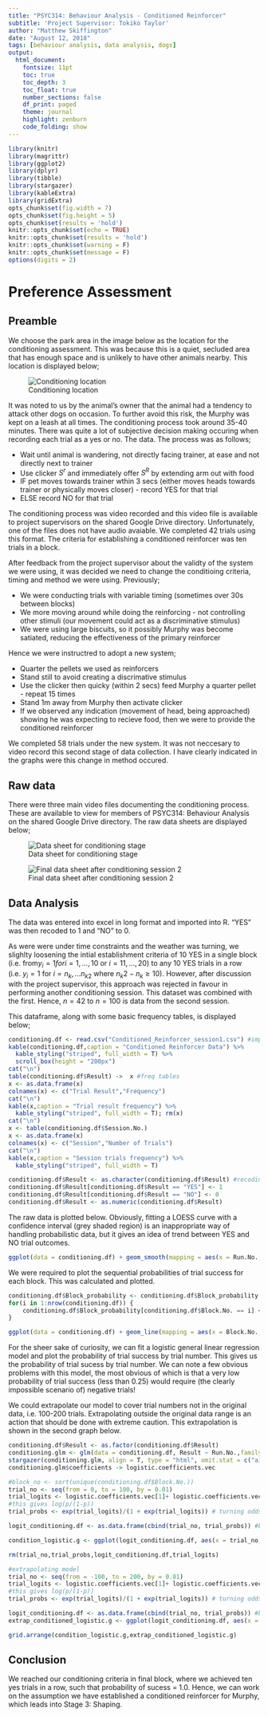 ```yaml
---
title: "PSYC314: Behaviour Analysis - Conditioned Reinforcer"
subtitle: 'Project Supervisor: Tokiko Taylor'
author: "Matthew Skiffington"
date: "August 12, 2018"
tags: [behaviour analysis, data analysis, dogs]
output: 
  html_document:
    fontsize: 11pt
    toc: true
    toc_depth: 3
    toc_float: true
    number_sections: false
    df_print: paged
    theme: journal
    highlight: zenburn
    code_folding: show 
---
```


<style type="text/css">

h1.title {
  text-align: center;
}
h3.subtitle {
  text-align: center;
}
h4.author { /* Header 4 - and the author and data headers use this too  */

  text-align: center;
}
h4.date { /* Header 4 - and the author and data headers use this too  */
  font-size: 18px;
  text-align: center;
}
</style>

```r
library(knitr)
library(magrittr)
library(ggplot2)
library(dplyr)
library(tibble)
library(stargazer)
library(kableExtra)
library(gridExtra)
opts_chunk$set(fig.width = 7)
opts_chunk$set(fig.height = 5)
opts_chunk$set(results = 'hold')
knitr::opts_chunk$set(echo = TRUE)
knitr::opts_chunk$set(results = 'hold')
knitr::opts_chunk$set(warning = F)
knitr::opts_chunk$set(message = F)
options(digits = 2)
```

# Preference Assessment

## Preamble

We choose the park area in the image below as the location for the conditioning assessment. This was because this is a quiet, secluded area that has enough space and is unlikely to have other animals nearby. This location is displayed below;

![Conditioning location](fields.png)

It was noted to us by the animal's owner that the animal had a tendency to attack other dogs on occasion. To further avoid this risk, the Murphy was kept on a leash at all times. The conditioning process took around 35-40 minutes. There was quite a lot of subjective decision making occuring when recording each trial as a yes or no. The data. The process was as follows;

* Wait until animal is wandering, not directly facing trainer, at ease and not directly next to trainer
* Use clicker $S^r$ and immediately offer $S^R$ by extending arm out with food
* IF pet moves towards trainer wthin 3 secs (either moves heads towards trainer or physically moves closer) - record YES for that trial
* ELSE record NO for that trial

The conditioning process was video recorded and this video file is available to project supervisors on the shared Google Drive directory. Unfortunately, one of the files does not have audio avaiable. We completed 42 trials using this format. The criteria for establishing a conditioned reinforcer was ten trials in a block.

After feedback from the project supervisor about the validty of the system we were using, it was decided we need to change the conditioing criteria, timing and method we were using. Previously;

* We were conducting trials with variable timing (sometimes over 30s between blocks)
* We more moving around while doing the reinforcing - not controlling other stimuli (our movement could act as a discriminative stimulus)
* We were using large biscuits, so it possibly Murphy was become satiated, reducing the effectiveness of the primary reinforcer

Hence we were instructred to adopt a new system;

* Quarter the pellets we used as reinforcers
* Stand still to avoid creating a discrimative stimulus
* Use the clicker then quicky (within 2 secs) feed Murphy a quarter pellet - repeat 15 times
* Stand 1m away from Murphy then activate clicker
* If we observed any indication (movement of head, being approached) showing he was expecting to recieve food, then we were to provide the conditioned reinforcer

We completed 58 trials under the new system. It was not neccesary to video record this second stage of data collection. I have clearly indicated in the graphs were this change in method occured.

## Raw data

There were three main video files documenting the conditioning process. These are available to view for members of PSYC314: Behaviour Analysis on the shared Google Drive directory. The raw data sheets are displayed below;

![Data sheet for conditioning stage](conditioning.jpg)

![Final data sheet after conditioning session 2](conditioning_2.jpg)

## Data Analysis

The data was entered into excel in long format and imported into R. "YES" was then recoded to 1 and "NO" to 0.  

As were were under time constraints and the weather was turning, we slighlty loosening the intial establishment criteria of 10 YES in a single block (i.e. from$y_i = 1 for i = 1,...,10$ or $i = 11,...,20$) to any 10 YES trials in a row (i.e. $y_i = 1$ for $i = n_k,...n_{k2}$ where $n_k2 - n_k \geq 10$). However, after discussion with the project supervisor, this approach was rejected in favour in performing another conditioning session. This dataset was combined with the first. Hence, $n = 42$ to $n = 100$ is data from the second session.

This dataframe, along with some basic frequency tables, is displayed below; 

```r
conditioning.df <- read.csv("Conditioned_Reinforcer_session1.csv") #import
kable(conditioning.df,caption = "Conditioned Reinforcer Data") %>%
  kable_styling("striped", full_width = T) %>%
  scroll_box(height = "200px")
cat("\n")
table(conditioning.df$Result) ->  x #freq tables
x <- as.data.frame(x)
colnames(x) <- c("Trial Result","Frequency")
cat("\n")
kable(x,caption = "Trial result frequency") %>%
  kable_styling("striped", full_width = T); rm(x)
cat("\n")
x <- table(conditioning.df$Session.No.)
x <- as.data.frame(x) 
colnames(x) <- c("Session","Number of Trials")
cat("\n")
kable(x,caption = "Session trials frequency") %>%
  kable_styling("striped", full_width = T)

conditioning.df$Result <- as.character(conditioning.df$Result) #recoding
conditioning.df$Result[conditioning.df$Result == "YES"] <- 1
conditioning.df$Result[conditioning.df$Result == "NO"] <- 0
conditioning.df$Result <- as.numeric(conditioning.df$Result)
```

The raw data is plotted below. Obviously, fitting a LOESS curve with a confidence interval (grey shaded region) is an inappropriate way of handling probabilistic data, but it gives an idea of trend between YES and NO trial outcomes. 

```r
ggplot(data = conditioning.df) + geom_smooth(mapping = aes(x = Run.No.,y = Result),method = 'loess') + geom_vline(xintercept = 42,color = "red",width = 2) + theme_light() + labs(title = "Plot of Trial result versus Run No using LOESS",subtitle = "Vertical red line indicates change in method (2nd session)",caption = "original data points overlaid") + ylab("Result, 1 = Y, 0 = N") + xlab("Run") + xlim(0,100) + geom_point(mapping = aes(x = Run.No., y = Result))
```

We were required to plot the sequential probabilities of trial success for each block. This was calculated and plotted.

```r
conditioning.df$Block_probability <- conditioning.df$Block_probability #assigning p(block) to all rows using a loop
for(i in 1:nrow(conditioning.df)) {
    conditioning.df$Block_probability[conditioning.df$Block.No. == i] <- mean(conditioning.df$Result[conditioning.df$Block.No. == i])
}

ggplot(data = conditioning.df) + geom_line(mapping = aes(x = Block.No., y = Block_probability)) + theme_light()  + theme(panel.grid.minor.x = element_blank()) + geom_point(mapping = aes(x = Block.No., y = Block_probability), size = 3, shape = "triangle") + labs(title = "Plot of Probability of Trial Success versus Block Number",subtitle = "Vertical red line indicates change in method (2nd session)",caption = "original data points overlaid") + ylab("Block Probability") + xlab("Block Number") + xlim(0,10) + ylim(0,1) + geom_vline(xintercept = 4.2,color = "red",lwd = 1) + scale_x_continuous(breaks = c(1:10))
```

For the sheer sake of curiosity, we can fit a logistic general linear regression model and plot the probability of trial success by trial number. This gives us the probability of trial sucess by trial number. We can note a few obvious problems with this model, the most obvious of which is that a very low probability of trial success (less than 0.25) would require (the clearly impossible scenario of) negative trials! 

We could extrapolate our model to cover trial numbers not in the original data, i.e. 100-200 trials. Extrapolating outside the original data range is an action that should be done with extreme caution. This extrapolation is shown in the second graph below.

```r
conditioning.df$Result <- as.factor(conditioning.df$Result)
conditioning.glm <- glm(data = conditioning.df, Result ~ Run.No.,family = "binomial") #link default is logit
stargazer(conditioning.glm, align = T, type = "html", omit.stat = c("aic","bic","ll"))
conditioning.glm$coefficients -> logistic.coefficients.vec
```
```r
#block_no <- sort(unique(conditioning.df$Block.No.))
trial_no <- seq(from = 0, to = 100, by = 0.01)
trial_logits <- logistic.coefficients.vec[1]+ logistic.coefficients.vec[2]*trial_no #intercept + coefficient*trial no.
#this gives log(p/(1-p))
trial_probs <- exp(trial_logits)/(1 + exp(trial_logits)) # turning odds ration to probability: odds / 1 + odds 

logit_conditioning.df <- as.data.frame(cbind(trial_no, trial_probs)) #binding x and y variables

condition_logistic.g <- ggplot(logit_conditioning.df, aes(x = trial_no, y = trial_probs)) + geom_line() + theme_light() + theme(panel.grid.minor.x = element_blank()) + labs(title = "Logistic Regression of Trial Success versus Run No.") + ylab("P(Trial Sucess)") + xlab("Trial") + xlim(0,100) + ylim(0,1) + scale_x_continuous(breaks = seq(from = 0, to = 100, by = 10))

rm(trial_no,trial_probs,logit_conditioning.df,trial_logits)

#extrapolating model
trial_no <- seq(from = -100, to = 200, by = 0.01)
trial_logits <- logistic.coefficients.vec[1]+ logistic.coefficients.vec[2]*trial_no #intercept + coefficient*trial no.
#this gives log(p/(1-p))
trial_probs <- exp(trial_logits)/(1 + exp(trial_logits)) # turning odds ration to probability: odds / 1 + odds

logit_conditioning.df <- as.data.frame(cbind(trial_no, trial_probs)) #binding x and y variables
extrap_conditioned_logistic.g <- ggplot(logit_conditioning.df, aes(x = trial_no, y = trial_probs)) + geom_line() + theme_light() + theme(panel.grid.minor.x = element_blank()) + labs(title = "Extrapolated Logistic Regression of Trial Success versus Run No.") + ylab("P(Trial Sucess)") + xlab("Trial") + xlim(-100,200) + ylim(0,1) + scale_x_continuous(breaks = seq(from = -100, to = 200, by = 10)) + theme(axis.text.x = element_text(angle = 45, hjust = 1))

grid.arrange(condition_logistic.g,extrap_conditioned_logistic.g)
```


## Conclusion

We reached our conditioning criteria in final block, where we achieved ten yes trials in a row, such that probability of sucess = 1.0. Hence, we can work on the assumption we have established a conditioned reinforcer for Murphy, which leads into Stage 3: Shaping. 
